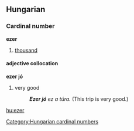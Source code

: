==Hungarian==
===Cardinal number===
'''ezer'''
# [[thousand]]

====adjective collocation====
'''ezer jó'''
# very good
#: '''''Ezer jó''' ez a túra.'' (This trip is very good.)

[[Category:Hungarian cardinal numbers]]
[[hu:ezer]]